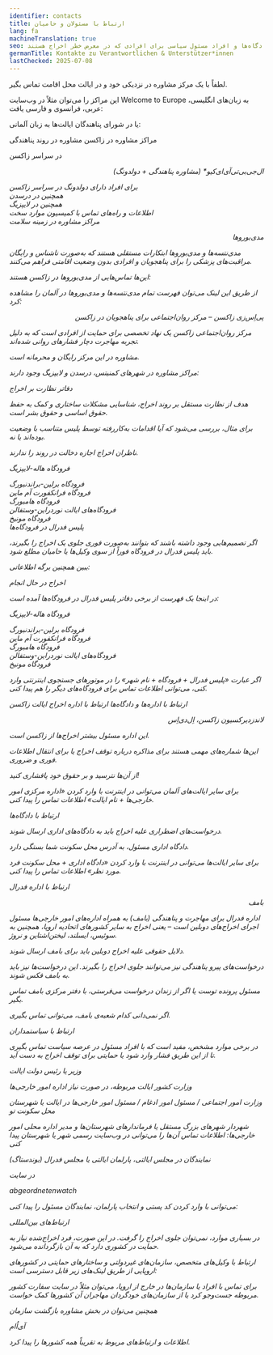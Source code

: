 ```yaml
---
identifier: contacts
title: ارتباط با مسئولان و حامیان
lang: fa
machineTranslation: true
seo: ارتباط‌های مهم برای حامیان در زاکسن – مراکز مشاوره، اداره‌ها، دادگاه‌ها و افراد مسئول سیاسی برای افرادی که در معرض خطر اخراج هستند.
germanTitle: Kontakte zu Verantwortlichen & Unterstützer*innen
lastChecked: 2025-07-08
---
```


لطفاً با یک مرکز مشاوره در نزدیکی خود و در ایالت محل اقامت تماس بگیر.

این مراکز را می‌توان مثلاً در وب‌سایت Welcome to Europe به زبان‌های انگلیسی، عربی، فرانسوی و فارسی یافت:

<ExternalShortLink identifier="w2eu_contacts" />

یا در شورای پناهندگان ایالت‌ها به زبان آلمانی:

<ExternalShortLink identifier="fluechtlingsraete" />
مراکز مشاوره در زاکسن
مشاوره در روند پناهندگی

در سراسر زاکسن

<ExternalShortLink identifier="sfr_avbpdf" /> <Address identifier="sfr_avb" /> <Address identifier="rlc_dresden" /> <Address identifier="rlc_leipzig" />
<p align="right">ال‌جی‌بی‌تی‌آی‌ای‌کیو* (مشاوره پناهندگی + دولدونگ)</p>
<Address identifier="gerede_dresden" /> <Address identifier="rosalinde" /> <Address identifier="lsvd_chemnitz" />
برای افراد دارای دولدونگ
در سراسر زاکسن
<Address identifier="sfr_perspectives" />
همچنین در درسدن
<Address identifier="sfr_perspektive_bleiberecht" /> <Address identifier="rlc_dresden" />
همچنین در لایپزیگ
<Address identifier="rlc_leipzig" /> <Address identifier="space_leipzig" />
اطلاعات و راه‌های تماس با کمیسیون موارد سخت
<ExternalShortLink identifier="saxhfk_hardship" /> <Address identifier="hfksachsen" />
مراکز مشاوره در زمینه سلامت
<p align="right">مدی‌بوروها</p>

مدی‌نتسه‌ها و مدی‌بوروها ابتکارات مستقلی هستند که به‌صورت ناشناس و رایگان مراقبت‌های پزشکی را برای پناهجویان و افرادی بدون وضعیت اقامتی فراهم می‌کنند.

این‌ها تماس‌هایی از مدی‌بوروها در زاکسن هستند:

<Address identifier="medibuero_chemnitz" /> <Address identifier="medinetz_dresden" /> <Address identifier="medinetz_leipzig" /> <Address identifier="medinetz_plauen" />

از طریق این لینک می‌توان فهرست تمام مدی‌نتسه‌ها و مدی‌بوروها در آلمان را مشاهده کرد:

<ExternalShortLink identifier="medibueros" />
<p align="right">پی‌اِس‌زی زاکسن – مرکز روان‌اجتماعی برای پناهجویان در زاکسن</p>

مرکز روان‌اجتماعی زاکسن یک نهاد تخصصی برای حمایت از افرادی است که به دلیل تجربه مهاجرت دچار فشارهای روانی شده‌اند.

مشاوره در این مرکز رایگان و محرمانه است.

<ExternalShortLink identifier="psz" />

مراکز مشاوره در شهرهای کمنیتس، درسدن و لایپزیگ وجود دارند:

<Address identifier="psz_chemnitz" /> <Address identifier="psz_dresden" /> <Address identifier="psz_leipzig" />
دفاتر نظارت بر اخراج

هدف از نظارت مستقل بر روند اخراج، شناسایی مشکلات ساختاری و کمک به حفظ حقوق اساسی و حقوق بشر است.

برای مثال، بررسی می‌شود که آیا اقدامات به‌کاررفته توسط پلیس متناسب با وضعیت بوده‌اند یا نه.

ناظران اخراج اجازه دخالت در روند را ندارند.

فرودگاه هاله-لایپزیگ
<Address identifier="airport_halle_leipzig" />
فرودگاه برلین-براندنبورگ
<Address identifier="airport_berlin-brandenburg" />
فرودگاه فرانکفورت آم ماین
<Address identifier="airport_frankfurt" />
فرودگاه هامبورگ
<Address identifier="airport_hh" />
فرودگاه‌های ایالت نوردراین-وستفالن
<Address identifier="airport_nrw" />
فرودگاه مونیخ
<Address identifier="airport_munich" />
پلیس فدرال در فرودگاه‌ها

اگر تصمیم‌هایی وجود داشته باشند که بتوانند به‌صورت فوری جلوی یک اخراج را بگیرند، باید پلیس فدرال در فرودگاه فوراً از سوی وکیل‌ها یا حامیان مطلع شود.

ببین همچنین برگه اطلاعاتی:

<InternalShortLink identifier="ongoing-deportation">اخراج در حال انجام</InternalShortLink>

در اینجا یک فهرست از برخی دفاتر پلیس فدرال در فرودگاه‌ها آمده است:

فرودگاه هاله-لایپزیگ
<Address identifier="bupo_leipzig" />
فرودگاه برلین-براندنبورگ
<Address identifier="bupo_ber" />
فرودگاه فرانکفورت آم ماین
<Address identifier="bupo_frankfurt" />
فرودگاه هامبورگ
<Address identifier="bupo_hh" />
فرودگاه‌های ایالت نوردراین-وستفالن
<Address identifier="bupo_duesseldorf" /> <Address identifier="bupo_koeln" />
فرودگاه مونیخ
<Address identifier="bupo_mun" />

اگر عبارت «پلیس فدرال + فرودگاه + نام شهر» را در موتورهای جستجوی اینترنتی وارد کنی، می‌توانی اطلاعات تماس برای فرودگاه‌های دیگر را هم پیدا کنی.

ارتباط با اداره‌ها و دادگاه‌ها
<Block identifier="fax" />
ارتباط با اداره اخراج ایالت زاکسن
<p align="right">لاندزدیرکسیون زاکسن، اِل‌دی‌اِس</p>

این اداره مسئول بیشتر اخراج‌ها از زاکسن است.

این‌ها شماره‌های مهمی هستند برای مذاکره درباره توقف اخراج یا برای انتقال اطلاعات فوری و ضروری.

از آن‌ها نترسید و بر حقوق خود پافشاری کنید!

<Address identifier="lds" />

برای سایر ایالت‌های آلمان می‌توانی در اینترنت با وارد کردن «اداره مرکزی امور خارجی‌ها + نام ایالت» اطلاعات تماس را پیدا کنی.

ارتباط با دادگاه‌ها

درخواست‌های اضطراری علیه اخراج باید به دادگاه‌های اداری ارسال شوند.

دادگاه اداری مسئول، به آدرس محل سکونت شما بستگی دارد.

<Address identifier="vg_chemnitz" /> <Address identifier="vg_dresden" /> <Address identifier="vg_leipzig" />

برای سایر ایالت‌ها می‌توانی در اینترنت با وارد کردن «دادگاه اداری + محل سکونت فرد مورد نظر» اطلاعات تماس را پیدا کنی.

ارتباط با اداره فدرال
<p align="right">بامف</p>

اداره فدرال برای مهاجرت و پناهندگی (بامف) به همراه اداره‌های امور خارجی‌ها مسئول اجرای اخراج‌های دوبلین است – یعنی اخراج به سایر کشورهای اتحادیه اروپا، همچنین به سوئیس، ایسلند، لیختن‌اشتاین و نروژ.

دلایل حقوقی علیه اخراج دوبلین باید برای بامف ارسال شوند.

درخواست‌های پیرو پناهندگی نیز می‌توانند جلوی اخراج را بگیرند. این درخواست‌ها نیز باید به بامف فکس شوند.

<Address identifier="bamf-dd" /> <Address identifier="bamf-le" /> <Address identifier="bamf-ch" />

مسئول پرونده توست یا اگر از زندان درخواست می‌فرستی، با دفتر مرکزی بامف تماس بگیر.

اگر نمی‌دانی کدام شعبه‌ی بامف، می‌توانی تماس بگیری.

<Address identifier="bamf-allg" />
ارتباط با سیاستمداران

در برخی موارد مشخص، مفید است که با افراد مسئول در عرصه سیاست تماس بگیری تا از این طریق فشار وارد شود یا حمایتی برای توقف اخراج به دست آید.

وزیر یا رئیس دولت ایالت

وزارت کشور ایالت مربوطه، در صورت نیاز اداره امور خارجی‌ها

وزارت امور اجتماعی / مسئول امور ادغام / مسئول امور خارجی‌ها در ایالت یا شهرستان محل سکونت تو

شهردار شهرهای بزرگ مستقل یا فرماندارهای شهرستان‌ها و مدیر اداره محلی امور خارجی‌ها: اطلاعات تماس آن‌ها را می‌توانی در وب‌سایت رسمی شهر یا شهرستان پیدا کنی

نمایندگان در مجلس ایالتی، پارلمان ایالتی یا مجلس فدرال (بوندستاگ)

در سایت

abgeordnetenwatch

می‌توانی با وارد کردن کد پستی و انتخاب پارلمان، نمایندگان مسئول را پیدا کنی:

<ExternalShortLink identifier="abgeordnetenwatch" />
ارتباط‌های بین‌المللی

در بسیاری موارد، نمی‌توان جلوی اخراج را گرفت. در این صورت، فرد اخراج‌شده نیاز به حمایت در کشوری دارد که به آن بازگردانده می‌شود.

ارتباط با وکیل‌های متخصص، سازمان‌های غیردولتی و ساختارهای حمایتی در کشورهای اروپایی از طریق لینک‌های زیر قابل دسترسی است:

<ExternalShortLink identifier="w2eu_contacts" /> <ExternalShortLink identifier="elena" />

برای تماس با افراد یا سازمان‌ها در خارج از اروپا، می‌توان مثلاً در سایت سفارت کشور مربوطه جست‌وجو کرد یا از سازمان‌های خودگردان مهاجران آن کشورها کمک خواست.

همچنین می‌توان در بخش مشاوره بازگشت سازمان

آی‌اُام

اطلاعات و ارتباط‌های مربوط به تقریباً همه کشورها را پیدا کرد.

<Block identifier="return" />
